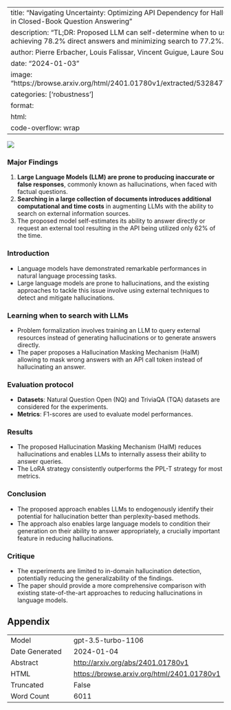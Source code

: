 
---
title: "Navigating Uncertainty: Optimizing API Dependency for Hallucination Reduction in Closed-Book Question Answering"
description: "TL;DR: Proposed LLM can self-determine when to use external sources, achieving 78.2% direct answers and minimizing search to 77.2%."
author: Pierre Erbacher, Louis Falissar, Vincent Guigue, Laure Soulier
date: "2024-01-03"
image: "https://browse.arxiv.org/html/2401.01780v1/extracted/5328477/images/cute3.png"
categories: ['robustness']
format:
  html:
    code-overflow: wrap
---

![](https://browse.arxiv.org/html/2401.01780v1/extracted/5328477/images/cute3.png)

### Major Findings
1. **Large Language Models (LLM) are prone to producing inaccurate or false responses**, commonly known as hallucinations, when faced with factual questions.
2. **Searching in a large collection of documents introduces additional computational and time costs** in augmenting LLMs with the ability to search on external information sources.
3. The proposed model self-estimates its ability to answer directly or request an external tool resulting in the API being utilized only 62% of the time.

### Introduction
- Language models have demonstrated remarkable performances in natural language processing tasks.
- Large language models are prone to hallucinations, and the existing approaches to tackle this issue involve using external techniques to detect and mitigate hallucinations.

### Learning when to search with LLMs
- Problem formalization involves training an LLM to query external resources instead of generating hallucinations or to generate answers directly.
- The paper proposes a Hallucination Masking Mechanism (HalM) allowing to mask wrong answers with an API call token instead of hallucinating an answer.

### Evaluation protocol
- **Datasets**: Natural Question Open (NQ) and TriviaQA (TQA) datasets are considered for the experiments.
- **Metrics**: F1-scores are used to evaluate model performances.

### Results
- The proposed Hallucination Masking Mechanism (HalM) reduces hallucinations and enables LLMs to internally assess their ability to answer queries.
- The LoRA strategy consistently outperforms the PPL-T strategy for most metrics.

### Conclusion
- The proposed approach enables LLMs to endogenously identify their potential for hallucination better than perplexity-based methods.
- The approach also enables large language models to condition their generation on their ability to answer appropriately, a crucially important feature in reducing hallucinations.

### Critique
- The experiments are limited to in-domain hallucination detection, potentially reducing the generalizability of the findings.
- The paper should provide a more comprehensive comparison with existing state-of-the-art approaches to reducing hallucinations in language models.

## Appendix

|          |          |
|----------|----------|
| Model     | gpt-3.5-turbo-1106       |
| Date Generated     | 2024-01-04       |
| Abstract | [http://arxiv.org/abs/2401.01780v1](http://arxiv.org/abs/2401.01780v1)        |
| HTML     | [https://browse.arxiv.org/html/2401.01780v1](https://browse.arxiv.org/html/2401.01780v1)       |
| Truncated       | False       |
| Word Count       | 6011       |